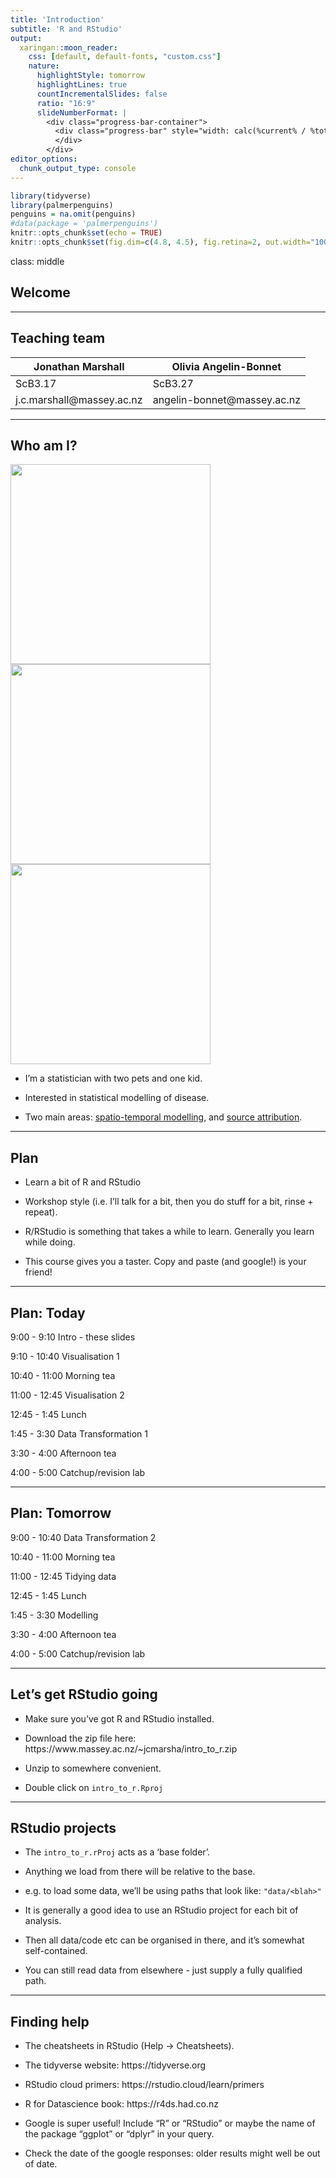 ```yaml
---
title: 'Introduction'
subtitle: 'R and RStudio'
output:
  xaringan::moon_reader:
    css: [default, default-fonts, "custom.css"]
    nature:
      highlightStyle: tomorrow
      highlightLines: true
      countIncrementalSlides: false
      ratio: "16:9"
      slideNumberFormat: |
        <div class="progress-bar-container">
          <div class="progress-bar" style="width: calc(%current% / %total% * 100%);">
          </div>
        </div>
editor_options:
  chunk_output_type: console
---
```


```r
library(tidyverse)
library(palmerpenguins)
penguins = na.omit(penguins)
#data(package = 'palmerpenguins')
knitr::opts_chunk$set(echo = TRUE)
knitr::opts_chunk$set(fig.dim=c(4.8, 4.5), fig.retina=2, out.width="100%")
```

class: middle

## Welcome

---

## Teaching team

Jonathan Marshall         |  Olivia Angelin-Bonnet
--------------------------|----------------------------
ScB3.17                   |  ScB3.27
j.c.marshall@massey.ac.nz |  angelin-bonnet@massey.ac.nz

---

## Who am I?

<div align="center">
<span class='inline'>
  <a href="http://instagram.com/monstamini"><img src="graphics/jm/mini.png" style="width: 320px;" align="center"></a>
  <img src="graphics/jm/chilli.jpg" style="width: 320px;" align="center">
  <img src="graphics/jm/sam.jpg" style="width: 320px;" align="center">
</span>
</div>

- I'm a statistician with two pets and one kid.

- Interested in statistical modelling of disease.

- Two main areas: [spatio-temporal modelling](https://jmarshallnz.github.io/talks/nzsa2016), and [source attribution](jmarshallnz.github.io/talks/OHA2019).

---

## Plan

- Learn a bit of R and RStudio

- Workshop style (i.e. I'll talk for a bit, then you do stuff for a bit, rinse + repeat).

- R/RStudio is something that takes a while to learn. Generally you learn while doing.

- This course gives you a taster. Copy and paste (and google!) is your friend!

---

## Plan: Today

9:00 - 9:10 Intro - these slides

9:10 - 10:40 Visualisation 1

10:40 - 11:00 Morning tea

11:00 - 12:45 Visualisation 2

12:45 - 1:45 Lunch

1:45 - 3:30 Data Transformation 1

3:30 - 4:00 Afternoon tea

4:00 - 5:00 Catchup/revision lab

---

## Plan: Tomorrow

9:00 - 10:40 Data Transformation 2

10:40 - 11:00 Morning tea

11:00 - 12:45 Tidying data

12:45 - 1:45 Lunch

1:45 - 3:30 Modelling

3:30 - 4:00 Afternoon tea

4:00 - 5:00 Catchup/revision lab

---

## Let's get RStudio going

- Make sure you've got R and RStudio installed.

- Download the zip file here: https://www.massey.ac.nz/~jcmarsha/intro_to_r.zip

- Unzip to somewhere convenient.

- Double click on `intro_to_r.Rproj`

---

## RStudio projects

- The `intro_to_r.rProj` acts as a 'base folder'.

- Anything we load from there will be relative to the base.

- e.g. to load some data, we'll be using paths that look like: `"data/<blah>"`

- It is generally a good idea to use an RStudio project for each bit of analysis.

- Then all data/code etc can be organised in there, and it's somewhat self-contained.

- You can still read data from elsewhere - just supply a fully qualified path.

---

## Finding help

- The cheatsheets in RStudio (Help -> Cheatsheets).

- The tidyverse website: https://tidyverse.org

- RStudio cloud primers: https://rstudio.cloud/learn/primers

- R for Datascience book: https://r4ds.had.co.nz

- Google is super useful! Include "R" or "RStudio" or maybe the name of the package "ggplot" or "dplyr" in
your query.

- Check the date of the google responses: older results might well be out of date.

